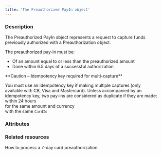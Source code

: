 ```yaml
---
title: 'The Preauthorized PayIn object'
---
```


  
### Description
The Preauthorized PayIn object represents a request to capture funds previously authorized with a Preauthorization object.   

The preauthorized pay-in must be:  
- Of an amount equal to or less than the preauthorized amount  
- Done within 6.5 days of a successful authorization  

<Warning>  
**Caution – Idempotency key required for multi-capture** 
  
You must use an idempotency key if making multiple captures (only available with CB, Visa and Mastercard).
Unless accompanied by an idempotency key, two pay-ins are considered as duplicate if they are made:  
within 24 hours  
for the same amount and currency  
with the same `CardId`  
</Warning>  

### Attributes  

<Id />  

<Tag />  

<CreationDate />  

<ResultCode />  

<ResultMessage />  

<AuthorId1 />  

<CreditedUserId />  

<DebitedFunds6 />  

<CreditedFunds6 />  

<Fees5 />  

<Status1 />  

<ExecutionDate />  

<Type />  

<Nature />  

<CreditedWalletId1 />  

<DebitedWalletId1 />  

<PaymentType />  

<ExecutionType />  

<PreauthorizationId />

### Related resources

<CardGroup cols={2}>
    <Card title="How to" href="/guides/payment-methods/card/preauthorization/how-to">How to process a 7-day card preauthorization</Card>
</CardGroup>